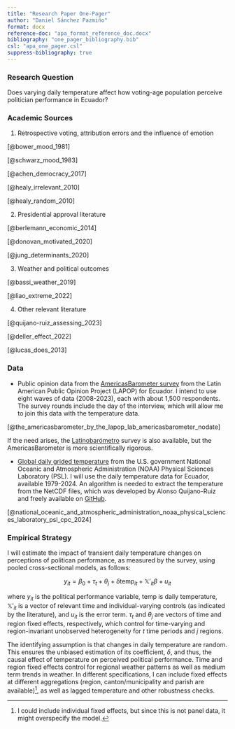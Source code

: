 ```yaml
---
title: "Research Paper One-Pager"
author: "Daniel Sánchez Pazmiño"
format: docx
reference-doc: "apa_format_reference_doc.docx"
bibliography: "one_pager_bibliography.bib"
csl: "apa_one_pager.csl"
suppress-bibliography: true
---
```


### Research Question

Does varying daily temperature affect how voting-age population perceive politician performance in Ecuador?

### Academic Sources

1.  Retrospective voting, attribution errors and the influence of emotion

[@bower_mood_1981]

[@schwarz_mood_1983]

[@achen_democracy_2017]

[@healy_irrelevant_2010]

[@healy_random_2010]

2.  Presidential approval literature

[@berlemann_economic_2014]

[@donovan_motivated_2020]

[@jung_determinants_2020]

3.  Weather and political outcomes

[@bassi_weather_2019]

[@liao_extreme_2022]

4.  Other relevant literature

[@quijano-ruiz_assessing_2023]

[@deller_effect_2022]

[@lucas_does_2013]

### Data

-   Public opinion data from the [AmericasBarometer survey](https://www.vanderbilt.edu/lapop/) from the Latin American Public Opinion Project (LAPOP) for Ecuador. I intend to use eight waves of data (2008-2023), each with about 1,500 respondents. The survey rounds include the day of the interview, which will allow me to join this data with the temperature data.

[@the_americasbarometer_by_the_lapop_lab_americasbarometer_nodate]

If the need arises, the [Latinobarómetro](https://www.latinobarometro.org/) survey is also available, but the AmericasBarometer is more scientifically rigorous.

-   [Global daily grided temperature](https://psl.noaa.gov/data/gridded/data.cpc.globaltemp.html) from the U.S. government National Oceanic and Atmospheric Administration (NOAA) Physical Sciences Laboratory (PSL). I will use the daily temperature data for Ecuador, available 1979-2024. An algorithm is needed to extract the temperature from the NetCDF files, which was developed by Alonso Quijano-Ruiz and freely available on [GitHub](https://github.com/aquijanoruiz/Weather_HealthPerception/blob/main/code/weather_draft.R).

[@national_oceanic_and_atmospheric_administration_noaa_physical_sciences_laboratory_psl_cpc_2024]

### Empirical Strategy

I will estimate the impact of transient daily temperature changes on perceptions of politican performance, as measured by the survey, using pooled cross-sectional models, as follows:

$$ y_{it} = \beta_0 + \tau_t + \theta_j + \delta \text{temp}_{it} + \mathbb{X'}_{it} \beta + u_{it} $$

where $y_{it}$ is the political performance variable, $\text{temp}$ is daily temperature, $\mathbb{X'}_{it}$ is a vector of relevant time and individual-varying controls (as indicated by the literature), and $u_{it}$ is the error term. $\tau_t$ and $\theta_j$ are vectors of time and region fixed effects, respectively, which control for time-varying and region-invariant unobserved heterogeneity for $t$ time periods and $j$ regions.

The identifying assumption is that changes in daily temperature are random. This ensures the unbiased estimation of its coefficient, $\delta$, and thus, the causal effect of temperature on perceived political performance. Time and region fixed effects control for regional weather patterns as well as medium term trends in weather. In different specifications, I can include fixed effects at different aggregations (region, canton/municipality and parish are available)[^1], as well as lagged temperature and other robustness checks.

[^1]: I could include individual fixed effects, but since this is not panel data, it might overspecify the model.